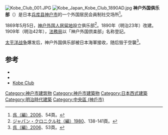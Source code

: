 [[File:Kobe_Club_001.JPG|thumb]]
[[File:Kobe_Japan_Kobe_Club_1890AD.jpg|thumb]]
'''神户外国俱乐部'''（{{Lang-en|'''Kobe Club'''}}）是日本[[兵库县|兵库县]][[神户市|神户市]]的一个外国居民会員制社交场所<ref>[[#呉（編）2006|呉（編）2006]]、54頁。</ref>。

1869年5月5日，[[神户外国人居留地|神户外国人居留地]]設立俱乐部<ref>[[#ジャパン・クロニクル社（編）1980|ジャパン・クロニクル社（編）1980]]、138-141頁。</ref>。1890年（明治23年）改建。1909年（明治42年），[[法務局|法務局]]以「神户外国倶楽部」名称登記。

[[太平洋战争|太平洋战争]]爆发后，神户外国俱乐部被日本海軍接收，随后毁于空襲<ref name="go2006-53">[[#呉（編）2006|呉（編）2006]]、53頁。</ref>。

== 参考 ==
{{Reflist|group=†}}
{{Reflist|colwidth=30em}}
* {{Cite book|editor = 呉宏明（編）|year = 2006|title = こうべ異国文化ものしり事典|publisher = 神戸新聞総合出版センター|ref = 呉（編）2006}}
* {{Cite book|editor = ジャパン・クロニクル社（編）・土居晴夫（解説）|translator = 堀博・小出石史郎|year = 1980|title = 神戸外国人居留地|publisher = 神戸新聞出版センター|ref = ジャパン・クロニクル社（編）1980
}}
* [https://web.archive.org/web/20110725214332/http://www.kobeclub.org/modules/content/index.php?id=1 Kobe Club]

{{coord|34|41|55.2|N|135|11|7.8|E|region:JP-28|display=title}}
[[Category:神户市建筑物|Category:神户市建筑物]]
[[Category:神戶市建築物|Category:神戶市建築物]]
[[Category:日本西式建築|Category:日本西式建築]]
[[Category:明治時代建築|Category:明治時代建築]]
[[Category:中央區_(神戶市)|Category:中央區 (神戶市)]]